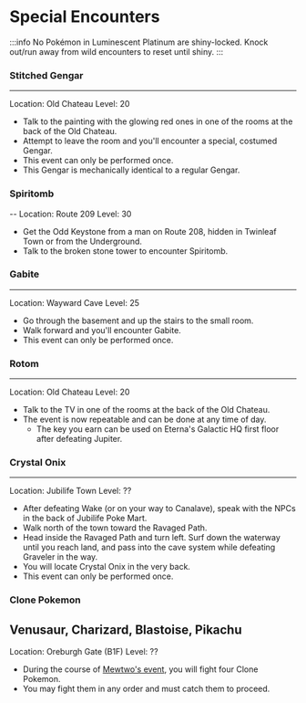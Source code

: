 # Special Encounters
:::info
No Pokémon in Luminescent Platinum are shiny-locked. Knock out/run away from wild encounters to reset until shiny.
:::
### Stitched Gengar
---
Location: Old Chateau
Level: 20
- Talk to the painting with the glowing red ones in one of the rooms at the back of the Old Chateau.
- Attempt to leave the room and you'll encounter a special, costumed Gengar.
- This event can only be performed once.
- This Gengar is mechanically identical to a regular Gengar.

### Spiritomb
--
Location: Route 209
Level: 30
- Get the Odd Keystone from a man on Route 208, hidden in Twinleaf Town or from the Underground.
- Talk to the broken stone tower to encounter Spiritomb.

### Gabite
---
Location: Wayward Cave
Level: 25
- Go through the basement and up the stairs to the small room.
- Walk forward and you'll encounter Gabite.
- This event can only be performed once.

### Rotom
---
Location: Old Chateau
Level: 20
- Talk to the TV in one of the rooms at the back of the Old Chateau.
- The event is now repeatable and can be done at any time of day.
	- The key you earn can be used on Eterna's Galactic HQ first floor after defeating Jupiter.
	
### Crystal Onix
---
Location: Jubilife Town
Level: ??
- After defeating Wake (or on your way to Canalave), speak with the NPCs in the back of Jubilife Poke Mart.
- Walk north of the town toward the Ravaged Path.
- Head inside the Ravaged Path and turn left. Surf down the waterway until you reach land, and pass into the cave system while defeating Graveler in the way.
- You will locate Crystal Onix in the very back.
- This event can only be performed once.
	
### Clone Pokemon
Venusaur, Charizard, Blastoise, Pikachu
---
Location: Oreburgh Gate (B1F)
Level: ??
- During the course of [Mewtwo's event](.category/special-encounters/legendary.mdx#Mewtwo), you will fight four Clone Pokemon.
- You may fight them in any order and must catch them to proceed.